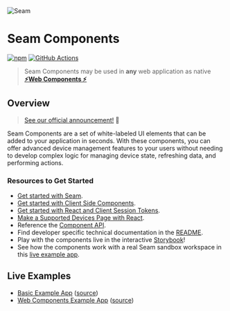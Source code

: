 
<style>
  {`
  .logo {
      width: 200px;
      margin-top: 40px;
      margin-bottom: 40px;
    }
  `}
</style>

<Meta title='Seam React Components' />

<img src={seamWordmarkS} alt='Seam' class='logo' />

# Seam Components

[![npm](https://img.shields.io/npm/v/@seamapi/react.svg)](https://www.npmjs.com/package/@seamapi/react)
[![GitHub Actions](https://github.com/seamapi/react/actions/workflows/check.yml/badge.svg)](https://github.com/seamapi/react/actions/workflows/check.yml)

> Seam Components may be used in **any** web application as native **[⚡Web Components ⚡](https://github.com/seamapi/react#with-native-web-components)**

## Overview

> [See our official announcement!](https://www.seam.co/blog/Introducing-Seam-Components_ce7e8985-2fe6-4780-8c60-055b34daee55) 🎉

Seam Components are a set of white-labeled UI elements that can be added to your application in seconds.
With these components, you can offer advanced device management features to your users without needing to develop complex logic for managing device state,
refreshing data, and performing actions.

### Resources to Get Started

- [Get started with Seam](https://www.seam.co/).
- [Get started with Client Side Components](https://docs.seam.co/latest/seam-components/get-started-with-client-side-components).
- [Get started with React and Client Session Tokens](https://docs.seam.co/latest/seam-components/get-started-with-react-components-and-client-session-tokens).
- [Make a Supported Devices Page with React](https://docs.seam.co/latest/seam-components/make-a-supported-devices-page-with-react).
- Reference the [Component API](https://docs.seam.co/latest/seam-components/react-components).
- Find developer specific technical documentation in the [README](https://github.com/seamapi/react/).
- Play with the components live in the interactive [Storybook](https://react.seam.co/)!
- See how the components work with a real Seam sandbox workspace in this [live example app](https://react.seam.co/examples/basic/).

## Live Examples

- <a href='/examples/basic/'>Basic Example App</a> ([source](https://github.com/seamapi/react/tree/main/examples/basic/))
- <a href='/examples/web-components/'>Web Components Example App</a> ([source](https://github.com/seamapi/react/tree/main/examples/web-components/))
